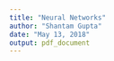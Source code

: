 ```yaml
---
title: "Neural Networks"
author: "Shantam Gupta"
date: "May 13, 2018"
output: pdf_document
---
```


```r
```

```r
```

```r
```

